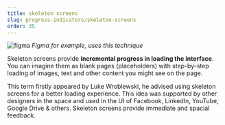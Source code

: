 ```yaml
---
title: skeleton screens
slug: progress-indicators/skeleton-screens
order: 35
---
```


<SlideTemplate title="What about Skeleton screens?">

![figma](/gif/skeleton_screens.gif)
_Figma for example, uses this technique_

Skeleton screens provide **incremental progress in loading the interface**. You can imagine them as blank pages (placeholders) with step-by-step loading of images, text and other content you might see on the page.

</SlideTemplate>

<Hint>
  This term firstly appeared by Luke Wroblewski, he advised using skeleton
  screens for a better loading experience. This idea was supported by other
  designers in the space and used in the UI of Facebook, LinkedIn, YouTube,
  Google Drive & others. Skeleton screens provide immediate and spacial feedback.
</Hint>
